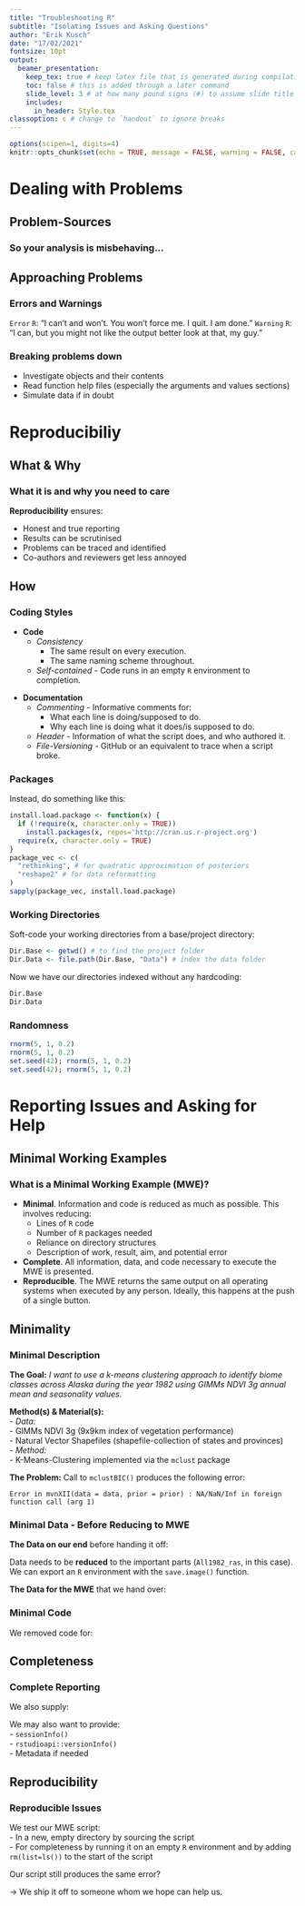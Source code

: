 ```yaml
---
title: "Troubleshooting R"
subtitle: "Isolating Issues and Asking Questions"
author: "Erik Kusch"
date: "17/02/2021"
fontsize: 10pt
output: 
  beamer_presentation: 
    keep_tex: true # keep latex file that is generated during compilation
    toc: false # this is added through a later command
    slide_level: 3 # at how many pound signs (#) to assume slide title level
    includes:
      in_header: Style.tex
classoption: c # change to `handout` to ignore breaks
---
```

  
```r
options(scipen=1, digits=4)
knitr::opts_chunk$set(echo = TRUE, message = FALSE, warning = FALSE, cache = TRUE, cache.lazy=TRUE, tidy.opts=list(width.cutoff=50),tidy=FALSE, fig.height=8, digits=4)
```

<!--- ####### TOC (use this if you want ## headers to be included in the toc)--------------------
---------------------------------------  --->
  
\tableofcontents

<!--- ####### DOCUMENT --------------------
---------------------------------------  --->

# Dealing with Problems
## Problem-Sources
### So your analysis is misbehaving...
\vspace{-.2cm}
\begin{tcolorbox}[colback=burgundy!5,colframe=burgundy!40!black,title=]
\centering Start by \textbf{investigating common errror sources}:
\end{tcolorbox}
\vspace{-.2cm}

\pause
\begincols[T]
  \begincol{.33\linewidth}
    \begin{center}
    \textbf{Code Errors}
    \end{center}
    \visible<3->{
    \begin{itemize}
    \item Capitalisation
    \item Mismatched... 
      \begin{itemize}
      \item Object types
      \item Value modes
      \item Object dimensions
      \end{itemize}
    \item Directory structures
    \item Non-self-contained scripts
    \end{itemize}
    }
  \endcol
  \begincol{.33\linewidth}
    \begin{center}
    \textbf{Mis-Specified Statistics}
    \end{center}
    \visible<4->{
    \begin{itemize}
    \item Assumptions not met
    \item Erroneous outliers
    \item Mis-interpretation of outputs
    \item Incorrect data handling
    \end{itemize}
    }
  \endcol
  \begincol{.33\linewidth}
    \begin{center}
    \textbf{Unexpected Findings}
    \visible<5->{
    \textit{"[...] in an experimental framework, surprising results are significant results, rather than signs of failure."} \linebreak
    $\sim$ Curtin \& Parker, 2014
    }
    \end{center}
  \endcol
\endcols
\visible<6>{
\begin{tcolorbox}[colback=green!5,colframe=green!40!black,title=]
\centering How do we resolve these?
\end{tcolorbox}
}


## Approaching Problems
### Errors and Warnings
\begincols[T]
  \begincol{.5\linewidth}
    `Error` \linebreak
    `R`: "I can't and won't. You won't force me. I quit. I am done." \linebreak
    \centering \includegraphics[width=.9\linewidth]{Figures/error.png}
  \endcol
  \begincol{.5\linewidth}
    `Warning` \linebreak
    `R`: "I can, but you might not like the output better look at that, my guy." \linebreak
    \centering \includegraphics[width=.9\linewidth]{Figures/warning.png}
  \endcol
\endcols

\vspace{.2cm}
\raggedleft \tiny \url{http://rex-analytics.com/decoding-error-messages-r/}

### Breaking problems down
<!-- \textit{"If you're overwhelmed by the size of a problem, break it down into smaller pieces."} \linebreak -->
<!-- \raggedleft $\sim$ Chuck Close -->
- Investigate objects and their contents  
- Read function help files (especially the arguments and values sections)  
- Simulate data if in doubt  
\hfill \linebreak
\visible<2->{
\centering \includegraphics[width=.75\linewidth]{Figures/eggs.jpg}
\raggedleft \tiny Sousa et al., 2007 \normalsize
}
\visible<3->{
\begin{tcolorbox}[colback=green!5,colframe=green!40!black,title=]
\centering Your analyses hardly ever fail at all steps.
\end{tcolorbox}
}



# Reproducibiliy
## What & Why
### What it is and why you need to care

**Reproducibility** ensures:  

- Honest and true reporting  
- Results can be scrutinised  
- Problems can be traced and identified  
- Co-authors and reviewers get less annoyed  

\vspace{.4cm}
\begin{tcolorbox}[colback=green!5,colframe=green!40!black,title=]
\textbf{Our Goal:} \linebreak
\centering An analysis is \textbf{reproducible} when it can be executed by different researchers across operating systems with a \textbf{single button prompt} and return the same results for everyone.
\end{tcolorbox}

## How
### Coding Styles
- **Code**  
    - *Consistency*  
        - The same result on every execution.  
        - The same naming scheme throughout.  
    - *Self-contained* - Code runs in an empty `R` environment to completion.  

\vspace{.4cm}    

- **Documentation**  
    - *Commenting* - Informative comments for:  
        - What each line is doing/supposed to do.  
        - Why each line is doing what it does/is supposed to do.  
    - *Header* - Information of what the script does, and who authored it.  
    - *File-Versioning* - GitHub or an equivalent to trace when a script broke.  

### Packages

\begin{tcolorbox}[colback=burgundy!5,colframe=burgundy!40!black,title=]
\centering \textbf{Never include} forced \textbf{package installation} in a script.
\end{tcolorbox}
\vspace{.3cm}

Instead, do something like this:
\footnotesize
```r
install.load.package <- function(x) {
  if (!require(x, character.only = TRUE))
    install.packages(x, repos='http://cran.us.r-project.org')
  require(x, character.only = TRUE)
}
package_vec <- c(
  "rethinking", # for quadratic approximation of posteriors
  "reshape2" # for data reformatting
)
sapply(package_vec, install.load.package)
```

### Working Directories
\begin{tcolorbox}[colback=burgundy!5,colframe=burgundy!40!black,title=]
\centering \textbf{Never} include \textbf{hard-coded} directory indexing.
\end{tcolorbox}
\only<1-6>{
\begincols[T]
  \begincol{.5\linewidth}
    \only<1-6>{
    \textbf{Make an Omlette out of Easter Eggs} \linebreak
    \begin{enumerate}
    \item Find the egg(s)/data
    \item Open the egg(s)/data
    \item Make the egg(s) into an omelette / do your analysis
    \end{enumerate}
    \pause
    .... but... where are the eggs/the data?
    }
  \endcol
  \begincol{.5\linewidth}
    \only<3>{\centering \includegraphics[width=.9\linewidth]{Figures/C.png}}
    \only<4>{\centering \includegraphics[width=.9\linewidth]{Figures/User.png}}
    \only<5-6>{\centering \includegraphics[width=.9\linewidth]{Figures/Project.png}}
  \endcol
\endcols

\vspace{.4cm}
\visible<6>{
\centering But what if you want to hunt for Easter Eggs/data somewhere other than the garden at Achmore/your specific project folder?
}
}

\only<1-6>{\vspace{1cm}}
\only<7>{\vspace{.1cm}}
Soft-code your working directories from a base/project directory:
\footnotesize
```r
Dir.Base <- getwd() # to find the project folder
Dir.Data <- file.path(Dir.Base, "Data") # index the data folder
```

\normalsize

Now we have our directories indexed without any hardcoding:

\tiny
```r
Dir.Base
Dir.Data
```

### Randomness
\begin{tcolorbox}[colback=burgundy!5,colframe=burgundy!40!black,title=]
\centering \textbf{Always} make \textbf{random processes reproducible}.
\end{tcolorbox}
\only<1-4>{
\begincols[T]
  \begincol{.65\linewidth}
  \only<1-4>{
  Imagine you survey the elevation of a random surface with paratroopers:
    \begin{itemize}
    \item Clouds obscure the landscape
    \item All flights are on the same route
    \item Troopers report elevation of their landing
    \item There is no drift of paratroopers
    \item Troopers jump at fixed intervals starting at a certain time after take-off
    \end{itemize}
  }
  \endcol
  \begincol{.35\linewidth}
    \only<1>{\centering \includegraphics[width=1\linewidth]{Figures/Para1.jpg}}
    \only<2-4>{\centering \includegraphics[width=1\linewidth]{Figures/Para2.jpg}}
    \only<4>{
$\rightarrow$ We let all flights commence their jump at the same time after take-off.
}
  \endcol
\endcols

\normalsize
\vspace{.4cm}
\visible<3-4>{
$\rightarrow$ How can we get the same elevations from the troopers of two different flights?
}
}
\only<1-4>{\vspace{1cm}}
\only<5>{\vspace{.1cm}}
\footnotesize
```r
rnorm(5, 1, 0.2)
rnorm(5, 1, 0.2)
set.seed(42); rnorm(5, 1, 0.2)
set.seed(42); rnorm(5, 1, 0.2)
```

\begin{tcolorbox}[colback=green!5,colframe=green!40!black,title=]
\centering A seed needs to be set before \textbf{every} random process.
\end{tcolorbox}


# Reporting Issues and Asking for Help
## Minimal Working Examples
### What is a Minimal Working Example (MWE)?  

\begin{tcolorbox}[colback=green!5,colframe=green!40!black,title=]
\centering A reproducible, simplified version of code producing a desired outcome.
\end{tcolorbox}

- **Minimal**. Information and code is reduced as much as possible. This involves reducing:   
    - Lines of `R` code  
    - Number of `R` packages needed  
    - Reliance on directory structures  
    - Description of work, result, aim, and potential error  
- **Complete**. All information, data, and code necessary to execute the MWE is presented.    
- **Reproducible**. The MWE returns the same output on all operating systems when executed by any person. Ideally, this happens at the push of a single button.  


## Minimality
### Minimal Description

**The Goal:** *I want to use a k-means clustering approach to identify biome classes across Alaska during the year 1982 using GIMMs NDVI 3g annual mean and seasonality values.*

\vspace{.3cm}

**Method(s) & Material(s):**  
- *Data:*  
    - GIMMs NDVI 3g (9x9km index of vegetation performance)  
    - Natural Vector Shapefiles (shapefile-collection of states and provinces)  
- *Method:*  
    - K-Means-Clustering implemented via the `mclust` package

\vspace{.3cm}
    
**The Problem:**  Call to `mclustBIC()` produces the following error:  

`Error in mvnXII(data = data, prior = prior) : NA/NaN/Inf in foreign function call (arg 1)`

### Minimal Data - Before Reducing to MWE

**The Data on our end** before handing it off:  
\begincols[T]
  \begincol{.5\linewidth}
  \centering \includegraphics[width=1\linewidth]{Figures/DataFull.JPG}
  \endcol
  \begincol{.5\linewidth}
  \centering \includegraphics[width=1\linewidth]{Figures/DataFullHDD.JPG}
  \endcol
\endcols

\vspace{.3cm}

Data needs to be **reduced** to the important parts (`All1982_ras`, in this case). We can export an `R` environment with the `save.image()` function.

\vspace{.3cm}

**The Data for the MWE** that we hand over:  
\begincols[T]
  \begincol{.5\linewidth}
  \centering \includegraphics[width=1\linewidth]{Figures/DataSparse.JPG}
  \endcol
  \begincol{.5\linewidth}
  \centering \includegraphics[width=1\linewidth]{Figures/DataSparseHDD.JPG}
  \endcol
\endcols



### Minimal Code

\begincols[T]
  \begincol{.5\linewidth}
  \textbf{Original Script:}
  \centering \includegraphics[width=1\linewidth]{Figures/ErrorScript.JPG}
  \endcol
  \begincol{.5\linewidth}
  \textbf{MWE Script:}
  \centering \includegraphics[width=1\linewidth]{Figures/MWEScript.JPG}
  \vspace{.3cm}
  We removed code for:
  \begin{itemize}
  \item Download of data
  \item Cropping and masking of data
  \item Calculation of compound metrics
  \end{itemize}
  \endcol
\endcols

## Completeness
### Complete Reporting

\begincols[T]
  \begincol{.5\linewidth}
  We also supply:
  \begin{itemize}
  \item Archive of our raw data directory
  \item Script which contains all the code we removed from full script when creating MWE script
  \end{itemize}
  \vspace{.3cm}
We may also want to provide:  
- `sessionInfo()`  
- `rstudioapi::versionInfo()`  
- Metadata if needed  
  \endcol
  \begincol{.5\linewidth}
  \textbf{MWE Script:}
  \centering \includegraphics[width=1\linewidth]{Figures/SupplementScript.JPG}
  \endcol
\endcols

## Reproducibility
### Reproducible Issues  

\begincols[T]
  \begincol{.5\linewidth}
We test our MWE script:  
- In a new, empty directory by sourcing the script  
- For completeness by running it on an empty `R` environment and by adding `rm(list=ls())` to the start of the script  

\vspace{.3cm}

Our script still produces the same error?  

$\rightarrow$ We ship it off to someone whom we hope can help us.
  \endcol
  \begincol{.5\linewidth}
  \centering \includegraphics[width=1\linewidth]{Figures/908.jpg}
  \tiny \raggedleft \url{https://knowyourmeme.com/photos/1297214-impossible-perhaps-the-archives-are-incomplete}
  \endcol
\endcols






